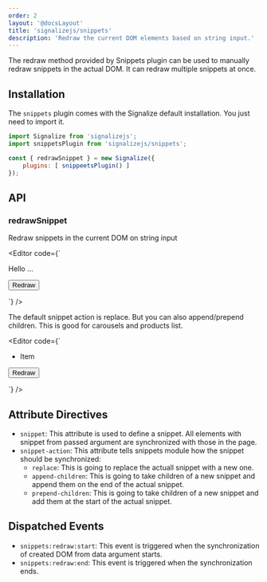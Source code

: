 ```yaml
---
order: 2
layout: '@docsLayout'
title: 'signalizejs/snippets'
description: 'Redraw the current DOM elements based on string input.'
---
```



The redraw method provided by Snippets plugin can be used to manually redraw snippets in the actual DOM. It can redraw multiple snippets at once.

## Installation
The `snippets` plugin comes with the Signalize default installation. You just need to import it.

```js
import Signalize from 'signalizejs';
import snippetsPlugin from 'signalizejs/snippets';

const { redrawSnippet } = new Signalize({
	plugins: [ snippeetsPlugin() ]
});
```

## API

### redrawSnippet
Redraw snippets in the current DOM on string input

<Editor code={`
<div snippet="snippet-1">Hello ...</div>
<div snippet="snippet-2"></div>

<button id="button">Redraw</button>

<script type="module">
	const { on, redrawSnippet } = new Signalize({ plugins: [ snippets() ]});

	on('click', '#button', () => {
		// Redraw snippets based on HTML input
		redrawSnippet(\`
			<div snippet="snippet-1">Hello World!</div>
			<div snippet="snippet-2">Clicked</div>
		\`)
	});
</script>
`} />

The default snippet action is replace. But you can also append/prepend children. This is good for carousels and products list.

<Editor code={`

<ul snippet="list" snippet-action="append-children">
	<li>Item</li>
</ul>

<button id="button">Redraw</button>

<script type="module">
	const { on, redrawSnippet } = new Signalize({ plugins: [ snippets() ]});

	on('click', '#button', () => {
		// Redraw snippets based on HTML input
		redrawSnippet(\`
			<ul snippet="list" snippet-action="append-children">
				<li>Item - added</li>
			</ul>
		\`)
	});
</script>
`} />

## Attribute Directives
- `snippet`: This attribute is used to define a snippet. All elements with snippet from passed argument are synchronized with those in the page.
- `snippet-action`: This attribute tells snippets module how the snippet should be synchronized:
	- `replace`: This is going to replace the actuall snippet with a new one.
	- `append-children`: This is going to take children of a new snippet and append them on the end of the actual snippet.
	- `prepend-children`: This is going to take children of a new snippet and add them at the start of the actual snippet.

## Dispatched Events
- `snippets:redraw:start`: This event is triggered when the synchronization of created DOM from data argument starts.
- `snippets:redraw:end`: This event is triggered when the synchronization ends.
